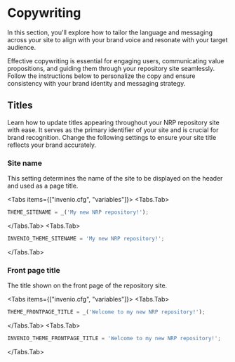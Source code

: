 
# Copywriting

In this section, you'll explore how to tailor the language and messaging across your site to align with your brand voice and resonate with your target audience.

Effective copywriting is essential for engaging users, communicating value propositions, and guiding them through your repository site seamlessly. Follow the instructions below to personalize the copy and ensure consistency with your brand identity and messaging strategy.

## Titles

Learn how to update titles appearing throughout your NRP repository site with ease. It serves as the primary identifier of your site and is crucial for brand recognition. Change the following settings to ensure your site title reflects your brand accurately.

### Site name

This setting determines the name of the site to be displayed on the header and used as a page title.

<Tabs items={["invenio.cfg", "variables"]}>
  <Tabs.Tab>
```python copy
THEME_SITENAME = _('My new NRP repository!');
```
  </Tabs.Tab>
   <Tabs.Tab>
```python copy
INVENIO_THEME_SITENAME = 'My new NRP repository!';
```
  </Tabs.Tab>
</Tabs>

### Front page title

The title shown on the front page of the repository site.


<Tabs items={["invenio.cfg", "variables"]}>
  <Tabs.Tab>
```python copy
THEME_FRONTPAGE_TITLE = _('Welcome to my new NRP repository!');
```
  </Tabs.Tab>
   <Tabs.Tab>
```python copy
INVENIO_THEME_FRONTPAGE_TITLE = 'Welcome to my new NRP repository!';
```
  </Tabs.Tab>
</Tabs>
